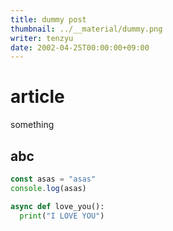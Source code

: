 ```yaml
---
title: dummy post
thumbnail: ../__material/dummy.png
writer: tenzyu
date: 2002-04-25T00:00:00+09:00
---
```


# article
something
## abc
```js
const asas = "asas"
console.log(asas)
```

```py
async def love_you():
  print("I LOVE YOU")
```
